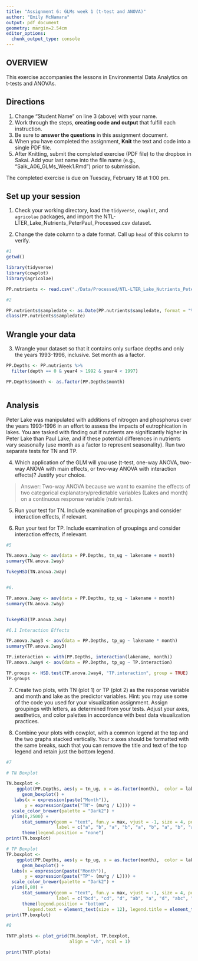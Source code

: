 ```yaml
---
title: "Assignment 6: GLMs week 1 (t-test and ANOVA)"
author: "Emily McNamara"
output: pdf_document
geometry: margin=2.54cm
editor_options: 
  chunk_output_type: console
---
```


## OVERVIEW

This exercise accompanies the lessons in Environmental Data Analytics on t-tests and ANOVAs. 

## Directions
1. Change "Student Name" on line 3 (above) with your name.
3. Work through the steps, **creating code and output** that fulfill each instruction.
4. Be sure to **answer the questions** in this assignment document.
6. When you have completed the assignment, **Knit** the text and code into a single PDF file.
8. After Knitting, submit the completed exercise (PDF file) to the dropbox in Sakai. Add your last name into the file name (e.g., "Salk_A06_GLMs_Week1.Rmd") prior to submission.

The completed exercise is due on Tuesday, February 18 at 1:00 pm.

## Set up your session

1. Check your working directory, load the `tidyverse`, `cowplot`, and `agricolae` packages, and import the NTL-LTER_Lake_Nutrients_PeterPaul_Processed.csv dataset. 

2. Change the date column to a date format. Call up `head` of this column to verify.


```r
#1
getwd()

library(tidyverse)
library(cowplot)
library(agricolae)

PP.nutrients <- read.csv("./Data/Processed/NTL-LTER_Lake_Nutrients_PeterPaul_Processed.csv")

#2

PP.nutrients$sampledate <- as.Date(PP.nutrients$sampledate, format = "%Y-%m-%d")
class(PP.nutrients$sampledate)

```


## Wrangle your data

3. Wrangle your dataset so that it contains only surface depths and only the years 1993-1996, inclusive. Set month as a factor.
```r

PP.Depths <- PP.nutrients %>%
  filter(depth == 0 & year4 > 1992 & year4 < 1997)

PP.Depths$month <- as.factor(PP.Depths$month)



```

## Analysis

Peter Lake was manipulated with additions of nitrogen and phosphorus over the years 1993-1996 in an effort to assess the impacts of eutrophication in lakes. You are tasked with finding out if nutrients are significantly higher in Peter Lake than Paul Lake, and if these potential differences in nutrients vary seasonally (use month as a factor to represent seasonality). Run two separate tests for TN and TP.

4. Which application of the GLM will you use (t-test, one-way ANOVA, two-way ANOVA with main effects, or two-way ANOVA with interaction effects)? Justify your choice.

> Answer: Two-way ANOVA because we want to examine the effects of two categorical explanatory/predictable variables (Lakes and month) on a continuous response variable (nutrients).

5. Run your test for TN. Include examination of groupings and consider interaction effects, if relevant.

6. Run your test for TP. Include examination of groupings and consider interaction effects, if relevant.

```r
#5

TN.anova.2way <- aov(data = PP.Depths, tn_ug ~ lakename + month)
summary(TN.anova.2way)

TukeyHSD(TN.anova.2way)


#6. 

TP.anova.2way <- aov(data = PP.Depths, tp_ug ~ lakename + month)
summary(TN.anova.2way)


TukeyHSD(TP.anova.2way)

#6.1 Interaction Effects

TP.anova.2way3 <- aov(data = PP.Depths, tp_ug ~ lakename * month)
summary(TP.anova.2way3)

TP.interaction <- with(PP.Depths, interaction(lakename, month))
TP.anova.2way4 <- aov(data = PP.Depths, tp_ug ~ TP.interaction)

TP.groups <- HSD.test(TP.anova.2way4, "TP.interaction", group = TRUE)
TP.groups
```

7. Create two plots, with TN (plot 1) or TP (plot 2) as the response variable and month and lake as the predictor variables. Hint: you may use some of the code you used for your visualization assignment. Assign groupings with letters, as determined from your tests. Adjust your axes, aesthetics, and color palettes in accordance with best data visualization practices.

8. Combine your plots with cowplot, with a common legend at the top and the two graphs stacked vertically. Your x axes should be formatted with the same breaks, such that you can remove the title and text of the top legend and retain just the bottom legend. 

```r
#7

# TN Boxplot

TN.boxplot <- 
    ggplot(PP.Depths, aes(y = tn_ug, x = as.factor(month),  color = lakename)) +
      geom_boxplot() +
   labs(x = expression(paste("Month")),
       y = expression(paste("TN"~ (mu*g / L)))) +
  scale_color_brewer(palette = "Dark2") +
  ylim(0,2500) +
      stat_summary(geom = "text", fun.y = max, vjust = -1, size = 4, position = position_dodge(.7),
                   label = c("a", "b", "a", "b", "a", "b", "a", "b", "a", "b")) +
      theme(legend.position = "none")
print(TN.boxplot)

# TP Boxplot
TP.boxplot <- 
    ggplot(PP.Depths, aes(y = tp_ug, x = as.factor(month),  color = lakename)) +
      geom_boxplot() +
  labs(x = expression(paste("Month")),
       y = expression(paste("TP"~ (mu*g / L)))) +
  scale_color_brewer(palette = "Dark2") +
  ylim(0,80) +
      stat_summary(geom = "text", fun.y = max, vjust = -1, size = 4, position = position_dodge(.7),
                   label = c("bcd", "cd", "d", "ab", "a", "d", "abc", "d", "abcd", "cd")) +
      theme(legend.position = "bottom", 
        legend.text = element_text(size = 12), legend.title = element_text(size = 12))
print(TP.boxplot)

#8

TNTP.plots <- plot_grid(TN.boxplot, TP.boxplot, 
                        align = "vh", ncol = 1)

print(TNTP.plots)

```




